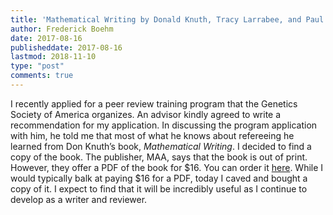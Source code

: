 ```yaml
---
title: 'Mathematical Writing by Donald Knuth, Tracy Larrabee, and Paul Roberts'
author: Frederick Boehm
date: 2017-08-16
publisheddate: 2017-08-16
lastmod: 2018-11-10
type: "post"
comments: true
---
```


I recently applied for a peer review training program that the Genetics Society of America organizes. An advisor kindly agreed to write a recommendation for my application. In discussing the program application with him, he told me that most of what he knows about refereeing he learned from Don Knuth's book, *Mathematical Writing*. I decided to find a copy of the book. The publisher, MAA, says that the book is out of print. However, they offer a PDF of the book for \$16. You can order it [here](https://www.maa.org/press/ebooks/mathematical-writing). While I would typically balk at paying \$16 for a PDF, today I caved and bought a copy of it. I expect to find that it will be incredibly useful as I continue to develop as a writer and reviewer.

